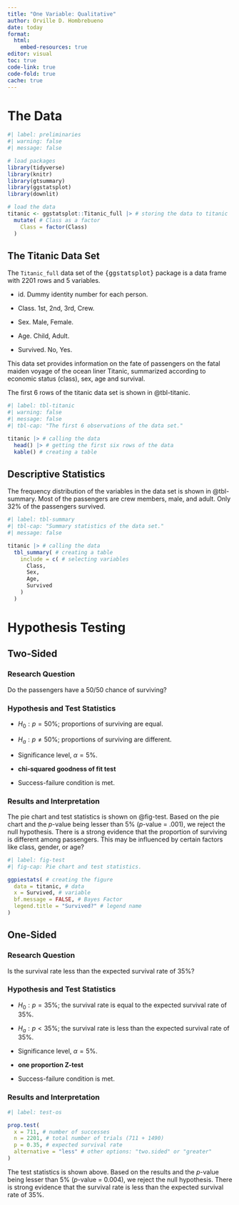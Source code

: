 ```yaml
---
title: "One Variable: Qualitative"
author: Orville D. Hombrebueno
date: today
format:
  html:
    embed-resources: true
editor: visual
toc: true
code-link: true
code-fold: true
cache: true
---
```


# The Data

```r
#| label: preliminaries
#| warning: false
#| message: false

# load packages
library(tidyverse) 
library(knitr)
library(gtsummary)
library(ggstatsplot)
library(downlit)

# load the data
titanic <- ggstatsplot::Titanic_full |> # storing the data to titanic
  mutate( # Class as a factor
    Class = factor(Class)
  )
```

## The Titanic Data Set

The `Titanic_full` data set of the [{ggstatsplot}]{style="font-family:monospace;"} package is a data frame with 2201 rows and 5 variables.

-   id. Dummy identity number for each person.

-   Class. 1st, 2nd, 3rd, Crew.

-   Sex. Male, Female.

-   Age. Child, Adult.

-   Survived. No, Yes.

This data set provides information on the fate of passengers on the fatal maiden voyage of the ocean liner Titanic, summarized according to economic status (class), sex, age and survival.

The first 6 rows of the titanic data set is shown in @tbl-titanic.

```r
#| label: tbl-titanic
#| warning: false
#| message: false
#| tbl-cap: "The first 6 observations of the data set."

titanic |> # calling the data
  head() |> # getting the first six rows of the data
  kable() # creating a table
```

## Descriptive Statistics

The frequency distribution of the variables in the data set is shown in @tbl-summary. Most of the passengers are crew members, male, and adult. Only 32% of the passengers survived.

```r
#| label: tbl-summary
#| tbl-cap: "Summary statistics of the data set."
#| message: false

titanic |> # calling the data
  tbl_summary( # creating a table
    include = c( # selecting variables
      Class,
      Sex,
      Age,
      Survived
    )
  )
```

# Hypothesis Testing

::: panel-tabset
## Two-Sided

### Research Question

Do the passengers have a 50/50 chance of surviving?

### Hypothesis and Test Statistics

-   $H_0:p=50\%$; proportions of surviving are equal.

-   $H_a:p\ne50\%$; proportions of surviving are different.

-   Significance level, $\alpha=5\%$.

-   **chi-squared goodness of fit test**

- Success-failure condition is met.

### Results and Interpretation

The pie chart and test statistics is shown on @fig-test. Based on the pie chart and the *p*-value being lesser than 5% (*p*-value = .001), we reject the null hypothesis. There is a strong evidence that the proportion of surviving is different among passengers. This may be influenced by certain factors like class, gender, or age?

```r
#| label: fig-test
#| fig-cap: Pie chart and test statistics.

ggpiestats( # creating the figure
  data = titanic, # data
  x = Survived, # variable
  bf.message = FALSE, # Bayes Factor
  legend.title = "Survived?" # legend name
)
```

## One-Sided

### Research Question

Is the survival rate less than the expected survival rate of 35%?

### Hypothesis and Test Statistics

-   $H_0:p=35\%$; the survival rate is equal to the expected survival rate of 35%.

-   $H_a:p<35\%$; the survival rate is less than the expected survival rate of 35%.

-   Significance level, $\alpha=5\%$.

-   **one proportion Z-test**

- Success-failure condition is met.

### Results and Interpretation

```r
#| label: test-os

prop.test(
  x = 711, # number of successes
  n = 2201, # total number of trials (711 + 1490)
  p = 0.35, # expected survival rate
  alternative = "less" # other options: "two.sided" or "greater"
)
```

The test statistics is shown above. Based on the results and the *p*-value being lesser than 5% (*p*-value = 0.004), we reject the null hypothesis. There is strong evidence that the survival rate is less than the expected survival rate of 35%.
:::
